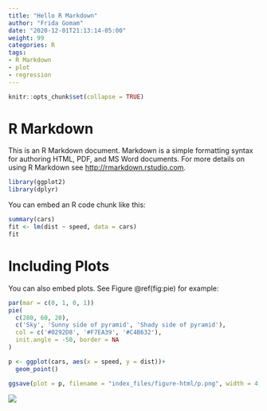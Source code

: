 ```yaml
---
title: "Hello R Markdown"
author: "Frida Gomam"
date: "2020-12-01T21:13:14-05:00"
weight: 99
categories: R
tags:
- R Markdown
- plot
- regression
---
```


```r
knitr::opts_chunk$set(collapse = TRUE)
```



# R Markdown

This is an R Markdown document. Markdown is a simple formatting syntax for authoring HTML, PDF, and MS Word documents. For more details on using R Markdown see <http://rmarkdown.rstudio.com>.

```r
library(ggplot2)
library(dplyr)

```

You can embed an R code chunk like this:

```r
summary(cars)
fit <- lm(dist ~ speed, data = cars)
fit
```

# Including Plots

You can also embed plots. See Figure \@ref(fig:pie) for example:

```r
par(mar = c(0, 1, 0, 1))
pie(
  c(280, 60, 20),
  c('Sky', 'Sunny side of pyramid', 'Shady side of pyramid'),
  col = c('#0292D8', '#F7EA39', '#C4B632'),
  init.angle = -50, border = NA
)
```


```r
p <- ggplot(cars, aes(x = speed, y = dist))+
  geom_point()

ggsave(plot = p, filename = "index_files/figure-html/p.png", width = 4, height = 4)

```


<img src="/index_files/figure-html/p.png" />